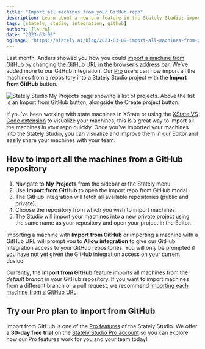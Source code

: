 ```yaml
---
title: "Import all machines from your GitHub repo"
description: Learn about a new pro feature in the Stately Studio; importing all your machines from a GitHub repo.
tags: [stately, studio, integration, github]
authors: [laura]
date: "2023-03-09"
ogImage: "https://stately.ai/blog/2023-03-09-import-all-machines-from-github-repo.png"
---
```


Last month, Anders showed you how you could [import a machine from GitHub by changing the GitHub URL in the browser’s address bar](/import-machines-from-github). We’ve added more to our GitHub integration. Our [Pro](https://stately.ai/pricing) users can now import all the machines from a repository into a Stately Studio project with the **Import from GitHub** button.

![Stately Studio My Projects page showing a list of projects. Above the list is an Import from GitHub button, alongside the Create project button.](2023-03-09-import-all-machines-from-github-repo-button.png)

If you’ve been working with state machines in XState or using the [XState VS Code extension](https://marketplace.visualstudio.com/items?itemName=statelyai.stately-vscode) to visualize your machines, this is a great way to import all the machines in your repo quickly. Once you’ve imported your machines into the Stately Studio, you can visualize and improve them in our Editor and easily share your machines with your team.

## How to import all the machines from a GitHub repository

1. Navigate to **My Projects** from the sidebar or the Stately menu.
2. Use **Import from GitHub** to open the Import repo from GitHub modal.
3. The GitHub integration will fetch all available repositories (public and private).
4. Choose the repository from which you wish to import machines.
5. The Studio will import your machines into a new private project using the same name as your repository and open your project in the Editor.

Importing a machine with **Import from GitHub** or importing a machine with a GitHub URL will prompt you to **Allow integration** to give our GitHub integration access to your GitHub repositories. You will only be prompted if you have not yet given the GitHub integration access on your current device.

Currently, the **Import from GitHub** feature imports all machines from the *default branch* in your GitHub repository. If you want to import machines from a different branch or a pull request, we recommend [importing each machine from a GitHub URL](/import-machines-from-github).

## Try our Pro plan to import from GitHub

Import from GitHub is one of the [Pro features](https://stately.ai/docs/studio-pro-plan) of the Stately Studio. We offer a **30-day free trial** on the [Stately Studio Pro account](https://stately.ai/pricing) so you can explore how our Pro features work for you and your team today!
